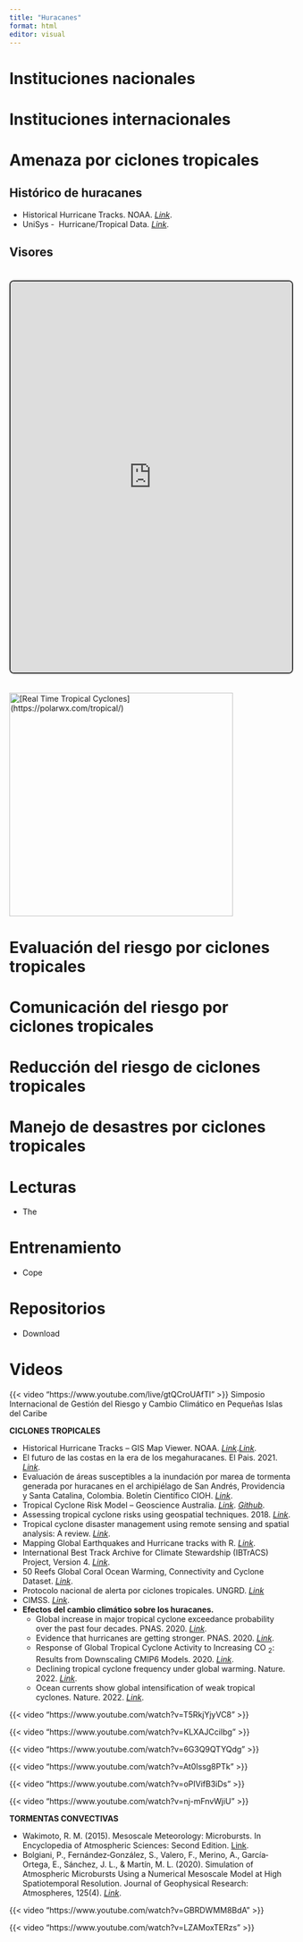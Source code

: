 ```yaml
---
title: "Huracanes"
format: html
editor: visual
---
```


# Instituciones nacionales

# 

# Instituciones internacionales

# 

# Amenaza por ciclones tropicales

## Histórico de huracanes

-   Historical Hurricane Tracks. NOAA. [*Link*](https://www.climate.gov/maps-data/dataset/historical-hurricane-tracks-gis-map-viewer).
-   UniSys -  Hurricane/Tropical Data. [*Link*](http://weather.unisys.com/hurricane/).

## Visores

```{=html}
<iframe src="https://re.ssec.wisc.edu/s/t3kpJ5" width="100%" height="700" style="border: 2px solid #333; border-radius: 8px; margin: 20px 0;" allowfullscreen></iframe>
```

[![\[Real Time Tropical Cyclones\](https://polarwx.com/tropical/)](images/Real%20Time%20Tropical%20Cyclones.png){width="400"}](https://polarwx.com/tropical/)

# Evaluación del riesgo por ciclones tropicales

# 

# Comunicación del riesgo por ciclones tropicales

# 

# Reducción del riesgo de ciclones tropicales

# 

# Manejo de desastres por ciclones tropicales

# 

# Lecturas

-   The

# **Entrenamiento**

-   Cope

# Repositorios

-   Download

# Videos

{{< video "https://www.youtube.com/live/gtQCroUAfTI" >}} Simposio Internacional de Gestión del Riesgo y Cambio Climático en Pequeñas Islas del Caribe

**CICLONES TROPICALES**

-   Historical Hurricane Tracks – GIS Map Viewer. NOAA. [*Link*](https://www.climate.gov/maps-data/dataset/historical-hurricane-tracks-gis-map-viewer).[*Link*](https://coast.noaa.gov/digitalcoast/tools/hurricanes.html).
-   El futuro de las costas en la era de los megahuracanes. El Pais. 2021. [*Link*](https://elpais.com/planeta-futuro/2021-01-18/el-futuro-de-las-costas-en-la-era-de-los-megahuracanes.html?fbclid=IwAR0e2kKsvMg5Ronfh7sqYHobpGWcWlN2LDKlFoL7awhMWPTEScX1RX2mUag).
-   Evaluación de áreas susceptibles a la inundación por marea de tormenta generada por huracanes en el archipiélago de San Andrés, Providencia y Santa Catalina, Colombia. Boletín Científico CIOH. [*Link*](https://ojs.dimar.mil.co/index.php/CIOH/article/view/465).
-   Tropical Cyclone Risk Model – Geoscience Australia. [*Link*](https://researchdata.edu.au/tropical-cyclone-risk-model/1241854). [*Github*](https://github.com/GeoscienceAustralia/tcrm).
-   Assessing tropical cyclone risks using geospatial techniques. 2018. [*Link*](https://www.sciencedirect.com/science/article/abs/pii/S014362281730259X#!).
-   Tropical cyclone disaster management using remote sensing and spatial analysis: A review. [*Link*](https://www.sciencedirect.com/science/article/abs/pii/S2212420916304794).
-   Mapping Global Earthquakes and Hurricane tracks with R. [*Link*](http://david-lallemant.com/mapping-global-earthquakes-and-hurricane-tracks-with-r-2/).
-   International Best Track Archive for Climate Stewardship (IBTrACS) Project, Version 4. [*Link*](https://www.ncei.noaa.gov/access/metadata/landing-page/bin/iso?id=gov.noaa.ncdc:C01552).
-   50 Reefs Global Coral Ocean Warming, Connectivity and Cyclone Dataset. [*Link*](https://doi.org/10.14264/uql.2019.782).
-   Protocolo nacional de alerta por ciclones tropicales. UNGRD. [*Link*](https://repositorio.gestiondelriesgo.gov.co/handle/20.500.11762/32580)
-   CIMSS. [*Link*](https://tropic.ssec.wisc.edu/).
-   **Efectos del cambio climático sobre los huracanes.**
    -   Global increase in major tropical cyclone exceedance probability over the past four decades. PNAS. 2020. [*Link*](https://www.pnas.org/content/117/22/11975.short).
    -   Evidence that hurricanes are getting stronger. PNAS. 2020. [*Link*](https://www.pnas.org/content/117/24/13194).
    -   Response of Global Tropical Cyclone Activity to Increasing CO <sub>2</sub>: Results from Downscaling CMIP6 Models. 2020. [*Link*](https://journals.ametsoc.org/configurable/content/journals$002fclim$002f34$002f1$002fjcliD200367.xml?t:ac=journals%24002fclim%24002f34%24002f1%24002fjcliD200367.xml).
    -   Declining tropical cyclone frequency under global warming. Nature. 2022. [*Link*](https://www.nature.com/articles/s41558-022-01388-4).
    -   Ocean currents show global intensification of weak tropical cyclones. Nature. 2022. [*Link*](https://www.nature.com/articles/s41586-022-05326-4).

::: {layout-ncol="2"}
{{< video "https://www.youtube.com/watch?v=T5RkjYjyVC8" >}}

{{< video "https://www.youtube.com/watch?v=KLXAJCciIbg" >}}

{{< video "https://www.youtube.com/watch?v=6G3Q9QTYQdg" >}}

{{< video "https://www.youtube.com/watch?v=At0Issg8PTk" >}}

{{< video "https://www.youtube.com/watch?v=oPIVifB3iDs" >}}

{{< video "https://www.youtube.com/watch?v=nj-mFnvWjiU" >}}
:::

**TORMENTAS CONVECTIVAS**

-   Wakimoto, R. M. (2015). Mesoscale Meteorology: Microbursts. In Encyclopedia of Atmospheric Sciences: Second Edition. [Link](https://doi.org/10.1016/B978-0-12-382225-3.00224-3).
-   Bolgiani, P., Fernández‐González, S., Valero, F., Merino, A., García‐Ortega, E., Sánchez, J. L., & Martín, M. L. (2020). Simulation of Atmospheric Microbursts Using a Numerical Mesoscale Model at High Spatiotemporal Resolution. Journal of Geophysical Research: Atmospheres, 125(4). [*Link*](https://doi.org/10.1029/2019JD031791).

::: {layout-ncol="2"}
{{< video "https://www.youtube.com/watch?v=GBRDWMM8BdA" >}}

{{< video "https://www.youtube.com/watch?v=LZAMoxTERzs" >}}
:::